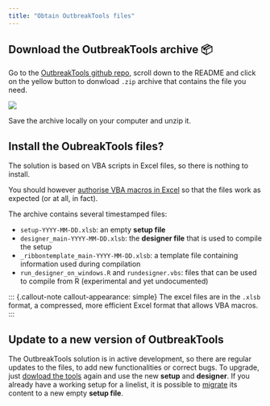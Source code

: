 ```yaml
---
title: "Obtain OutbreakTools files"
---
```


## Download the OutbreakTools archive 📦 {#sec-download}

Go to the [OutbreakTools github repo](https://github.com/epicentre-msf/outbreak-tools), scroll down to the README and click on the yellow button to donwload `.zip` archive that contains the file you need.

![](images/img-001-download.png)

Save the archive locally on your computer and unzip it.

## Install the OubreakTools files?

The solution is based on VBA scripts in Excel files, so there is nothing to install.

You should however [authorise VBA macros in Excel](https://support.microsoft.com/en-us/office/enable-or-disable-macros-in-microsoft-365-files-12b036fd-d140-4e74-b45e-16fed1a7e5c6) so that the files work as expected (or at all, in fact).

The archive contains several timestamped files:

-   `setup-YYYY-MM-DD.xlsb`: an empty **setup file**
-   `designer_main-YYYY-MM-DD.xlsb`: the **designer file** that is used to compile the setup
-   `_ribbontemplate_main-YYYY-MM-DD.xlsb`: a template file containing information used during compilation
-   `run_designer_on_windows.R` and `rundesigner.vbs`: files that can be used to compile from R (experimental and yet undocumented)

::: {.callout-note callout-appearance: simple}
The excel files are in the `.xlsb` format, a compressed, more efficient Excel format that allows VBA macros.
:::

## Update to a new version of OutbreakTools

The OutbreakTools solution is in active development, so there are regular updates to the files, to add new functionalities or correct bugs. To upgrade, just [dowload the tools](https://github.com/epicentre-msf/outbreak-tools) again and use the new **setup** and **designer**. If you already have a working setup for a linelist, it is possible to [migrate](../how_to/migrate_setup.qmd) its content to a new empty **setup file**.

